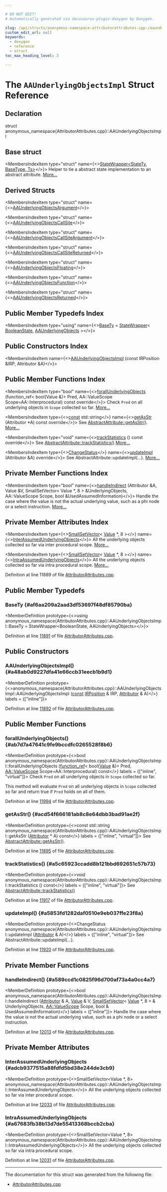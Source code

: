 ```yaml
---

# DO NOT EDIT!
# Automatically generated via docusaurus-plugin-doxygen by Doxygen.

slug: /api/structs/anonymous-namespace-attributorattributes-cpp-/aaunderlyingobjectsimpl
custom_edit_url: null
keywords:
  - doxygen
  - reference
  - struct
toc_max_heading_level: 3

---
```





# The `AAUnderlyingObjectsImpl` Struct Reference

<DoxygenPage pluginConfig={pluginConfig}>



## Declaration

<CodeBlock>struct anonymous_namespace{AttributorAttributes.cpp}::AAUnderlyingObjectsImpl</CodeBlock>

## Base struct

<MembersIndex>

<MembersIndexItem
  type="struct"
  name={<><a href="/docs/api/structs/llvm/statewrapper">StateWrapper&lt;StateTy, BaseType, Ts&gt;</a></>}>
Helper to tie a abstract state implementation to an abstract attribute. <a href="/docs/api/structs/llvm/statewrapper/#details">More...</a>
</MembersIndexItem>

</MembersIndex>

## Derived Structs

<MembersIndex>

<MembersIndexItem
  type="struct"
  name={<><a href="/docs/api/structs/anonymous-namespace-attributorattributes-cpp-/aaunderlyingobjectsargument">AAUnderlyingObjectsArgument</a></>}>
</MembersIndexItem>

<MembersIndexItem
  type="struct"
  name={<><a href="/docs/api/structs/anonymous-namespace-attributorattributes-cpp-/aaunderlyingobjectscallsite">AAUnderlyingObjectsCallSite</a></>}>
</MembersIndexItem>

<MembersIndexItem
  type="struct"
  name={<><a href="/docs/api/structs/anonymous-namespace-attributorattributes-cpp-/aaunderlyingobjectscallsiteargument">AAUnderlyingObjectsCallSiteArgument</a></>}>
</MembersIndexItem>

<MembersIndexItem
  type="struct"
  name={<><a href="/docs/api/structs/anonymous-namespace-attributorattributes-cpp-/aaunderlyingobjectscallsitereturned">AAUnderlyingObjectsCallSiteReturned</a></>}>
</MembersIndexItem>

<MembersIndexItem
  type="struct"
  name={<><a href="/docs/api/structs/anonymous-namespace-attributorattributes-cpp-/aaunderlyingobjectsfloating">AAUnderlyingObjectsFloating</a></>}>
</MembersIndexItem>

<MembersIndexItem
  type="struct"
  name={<><a href="/docs/api/structs/anonymous-namespace-attributorattributes-cpp-/aaunderlyingobjectsfunction">AAUnderlyingObjectsFunction</a></>}>
</MembersIndexItem>

<MembersIndexItem
  type="struct"
  name={<><a href="/docs/api/structs/anonymous-namespace-attributorattributes-cpp-/aaunderlyingobjectsreturned">AAUnderlyingObjectsReturned</a></>}>
</MembersIndexItem>

</MembersIndex>

## Public Member Typedefs Index

<MembersIndex>

<MembersIndexItem
  type="using"
  name={<><a href="#af6aa209a2aad3df53697f48df85790ba">BaseTy</a> = <a href="/docs/api/structs/llvm/statewrapper">StateWrapper</a>&lt; <a href="/docs/api/structs/llvm/booleanstate">BooleanState</a>, <a href="/docs/api/structs/llvm/aaunderlyingobjects">AAUnderlyingObjects</a> &gt;</>}>
</MembersIndexItem>

</MembersIndex>

## Public Constructors Index

<MembersIndex>

<MembersIndexItem
  name={<><a href="#a48ab0d9227dfa41e66ccb31eecb1b9d1">AAUnderlyingObjectsImpl</a> (const IRPosition &amp;IRP, Attributor &amp;A)</>}>
</MembersIndexItem>

</MembersIndex>

## Public Member Functions Index

<MembersIndex>

<MembersIndexItem
  type="bool"
  name={<><a href="#ab7d7a47641c9fe9bccdfc0265528f8b6">forallUnderlyingObjects</a> (function&#95;ref&lt; bool(Value &amp;)&gt; Pred, AA::ValueScope Scope=AA::Interprocedural) const override</>}>
Check <code>Pred</code> on all underlying objects in <code>Scope</code> collected so far. <a href="#ab7d7a47641c9fe9bccdfc0265528f8b6">More...</a>
</MembersIndexItem>

<MembersIndexItem
  type={<><a href="/docs/api/files/lib/lib/target/lib/target/aarch64/aarch64promoteconstant-cpp/#a90f8350fecae261c25be85d38b451bff">const</a> std::string</>}
  name={<><a href="#acd54f666181ab8c8e64dbb3bad91ae2f">getAsStr</a> (Attributor &#42;A) const override</>}>
See <a href="/docs/api/structs/llvm/abstractattribute/#ab46cf8c2872fdda027ddc8691afbf498">AbstractAttribute::getAsStr()</a>. <a href="#acd54f666181ab8c8e64dbb3bad91ae2f">More...</a>
</MembersIndexItem>

<MembersIndexItem
  type="void"
  name={<><a href="#a5c65923ccadd8b121bbd692651c57b73">trackStatistics</a> () const override</>}>
See <a href="/docs/api/structs/llvm/abstractattribute/#add85e4d78cefc67429904d7492aff9a4">AbstractAttribute::trackStatistics()</a> <a href="#a5c65923ccadd8b121bbd692651c57b73">More...</a>
</MembersIndexItem>

<MembersIndexItem
  type={<><a href="/docs/api/namespaces/llvm/#acd850975ae5042cacb64a9d0ea4715f3">ChangeStatus</a></>}
  name={<><a href="#a5853fd1282daf0510e9eb037ffe23f8a">updateImpl</a> (Attributor &amp;A) override</>}>
See AbstractAttribute::updateImpl(...). <a href="#a5853fd1282daf0510e9eb037ffe23f8a">More...</a>
</MembersIndexItem>

</MembersIndex>

## Private Member Functions Index

<MembersIndex>

<MembersIndexItem
  type="bool"
  name={<><a href="#a589ccd1c0825f96d700af73a4a0cc4a7">handleIndirect</a> (Attributor &amp;A, Value &amp;V, SmallSetVector&lt; Value &#42;, 8 &gt; &amp;UnderlyingObjects, AA::ValueScope Scope, bool &amp;UsedAssumedInformation)</>}>
Handle the case where the value is not the actual underlying value, such as a phi node or a select instruction. <a href="#a589ccd1c0825f96d700af73a4a0cc4a7">More...</a>
</MembersIndexItem>

</MembersIndex>

## Private Member Attributes Index

<MembersIndex>

<MembersIndexItem
  type={<><a href="/docs/api/classes/llvm/smallsetvector">SmallSetVector</a>&lt; <a href="/docs/api/classes/llvm/value">Value</a> &#42;, 8 &gt;</>}
  name={<><a href="#adcb9377515a88fdfd5bd38e244de3cb9">InterAssumedUnderlyingObjects</a></>}>
All the underlying objects collected so far via inter procedural scope. <a href="#adcb9377515a88fdfd5bd38e244de3cb9">More...</a>
</MembersIndexItem>

<MembersIndexItem
  type={<><a href="/docs/api/classes/llvm/smallsetvector">SmallSetVector</a>&lt; <a href="/docs/api/classes/llvm/value">Value</a> &#42;, 8 &gt;</>}
  name={<><a href="#a67683fb38b13d7de55413368bccb2cba">IntraAssumedUnderlyingObjects</a></>}>
All the underlying objects collected so far via intra procedural scope. <a href="#a67683fb38b13d7de55413368bccb2cba">More...</a>
</MembersIndexItem>

</MembersIndex>


Definition at line 11889 of file <a href="/docs/api/files/lib/lib/transforms/lib/transforms/ipo/attributorattributes-cpp">AttributorAttributes.cpp</a>.

<SectionDefinition>

## Public Member Typedefs

### BaseTy {#af6aa209a2aad3df53697f48df85790ba}

<MemberDefinition
  prototype={<>using anonymous&#95;namespace&#123;AttributorAttributes.cpp&#125;::AAUnderlyingObjectsImpl::BaseTy =  StateWrapper&lt;BooleanState, AAUnderlyingObjects&gt;</>}>

Definition at line <a href="/docs/api/files/lib/lib/transforms/lib/transforms/ipo/attributorattributes-cpp/#l11891">11891</a> of file <a href="/docs/api/files/lib/lib/transforms/lib/transforms/ipo/attributorattributes-cpp">AttributorAttributes.cpp</a>.
</MemberDefinition>

</SectionDefinition>

<SectionDefinition>

## Public Constructors

### AAUnderlyingObjectsImpl() {#a48ab0d9227dfa41e66ccb31eecb1b9d1}

<MemberDefinition
  prototype={<>anonymous&#95;namespace&#123;AttributorAttributes.cpp&#125;::AAUnderlyingObjectsImpl::AAUnderlyingObjectsImpl (<a href="/docs/api/files/lib/lib/target/lib/target/aarch64/aarch64promoteconstant-cpp/#a90f8350fecae261c25be85d38b451bff">const</a> <a href="/docs/api/structs/llvm/irposition">IRPosition</a> &amp; IRP, <a href="/docs/api/structs/llvm/attributor">Attributor</a> &amp; A)</>}
  labels = {["inline"]}>

Definition at line <a href="/docs/api/files/lib/lib/transforms/lib/transforms/ipo/attributorattributes-cpp/#l11892">11892</a> of file <a href="/docs/api/files/lib/lib/transforms/lib/transforms/ipo/attributorattributes-cpp">AttributorAttributes.cpp</a>.
</MemberDefinition>

</SectionDefinition>

<SectionDefinition>

## Public Member Functions

### forallUnderlyingObjects() {#ab7d7a47641c9fe9bccdfc0265528f8b6}

<MemberDefinition
  prototype={<>bool anonymous&#95;namespace&#123;AttributorAttributes.cpp&#125;::AAUnderlyingObjectsImpl::forallUnderlyingObjects (<a href="/docs/api/classes/llvm/function-ref">function&#95;ref</a>&lt; bool(<a href="/docs/api/classes/llvm/value">Value</a> &amp;)&gt; Pred, <a href="/docs/api/namespaces/llvm/aa/#ac85851126814105f4a92b699293e4141">AA::ValueScope</a> Scope=AA::Interprocedural) const</>}
  labels = {["inline", "virtual"]}>
Check <code>Pred</code> on all underlying objects in <code>Scope</code> collected so far.

This method will evaluate <code>Pred</code> on all underlying objects in <code>Scope</code> collected so far and return true if <code>Pred</code> holds on all of them.

Definition at line <a href="/docs/api/files/lib/lib/transforms/lib/transforms/ipo/attributorattributes-cpp/#l11994">11994</a> of file <a href="/docs/api/files/lib/lib/transforms/lib/transforms/ipo/attributorattributes-cpp">AttributorAttributes.cpp</a>.
</MemberDefinition>

### getAsStr() {#acd54f666181ab8c8e64dbb3bad91ae2f}

<MemberDefinition
  prototype={<>const std::string anonymous&#95;namespace&#123;AttributorAttributes.cpp&#125;::AAUnderlyingObjectsImpl::getAsStr (<a href="/docs/api/structs/llvm/attributor">Attributor</a> &#42; A) const</>}
  labels = {["inline", "virtual"]}>
See <a href="/docs/api/structs/llvm/abstractattribute/#ab46cf8c2872fdda027ddc8691afbf498">AbstractAttribute::getAsStr()</a>.

Definition at line <a href="/docs/api/files/lib/lib/transforms/lib/transforms/ipo/attributorattributes-cpp/#l11895">11895</a> of file <a href="/docs/api/files/lib/lib/transforms/lib/transforms/ipo/attributorattributes-cpp">AttributorAttributes.cpp</a>.
</MemberDefinition>

### trackStatistics() {#a5c65923ccadd8b121bbd692651c57b73}

<MemberDefinition
  prototype={<>void anonymous&#95;namespace&#123;AttributorAttributes.cpp&#125;::AAUnderlyingObjectsImpl::trackStatistics () const</>}
  labels = {["inline", "virtual"]}>
See <a href="/docs/api/structs/llvm/abstractattribute/#add85e4d78cefc67429904d7492aff9a4">AbstractAttribute::trackStatistics()</a>

Definition at line <a href="/docs/api/files/lib/lib/transforms/lib/transforms/ipo/attributorattributes-cpp/#l11917">11917</a> of file <a href="/docs/api/files/lib/lib/transforms/lib/transforms/ipo/attributorattributes-cpp">AttributorAttributes.cpp</a>.
</MemberDefinition>

### updateImpl() {#a5853fd1282daf0510e9eb037ffe23f8a}

<MemberDefinition
  prototype={<>ChangeStatus anonymous&#95;namespace&#123;AttributorAttributes.cpp&#125;::AAUnderlyingObjectsImpl::updateImpl (<a href="/docs/api/structs/llvm/attributor">Attributor</a> &amp; A)</>}
  labels = {["inline", "virtual"]}>
See AbstractAttribute::updateImpl(...).

Definition at line <a href="/docs/api/files/lib/lib/transforms/lib/transforms/ipo/attributorattributes-cpp/#l11920">11920</a> of file <a href="/docs/api/files/lib/lib/transforms/lib/transforms/ipo/attributorattributes-cpp">AttributorAttributes.cpp</a>.
</MemberDefinition>

</SectionDefinition>

<SectionDefinition>

## Private Member Functions

### handleIndirect() {#a589ccd1c0825f96d700af73a4a0cc4a7}

<MemberDefinition
  prototype={<>bool anonymous&#95;namespace&#123;AttributorAttributes.cpp&#125;::AAUnderlyingObjectsImpl::handleIndirect (<a href="/docs/api/structs/llvm/attributor">Attributor</a> &amp; A, <a href="/docs/api/classes/llvm/value">Value</a> &amp; V, <a href="/docs/api/classes/llvm/smallsetvector">SmallSetVector</a>&lt; <a href="/docs/api/classes/llvm/value">Value</a> &#42;, 8 &gt; &amp; UnderlyingObjects, <a href="/docs/api/namespaces/llvm/aa/#ac85851126814105f4a92b699293e4141">AA::ValueScope</a> Scope, bool &amp; UsedAssumedInformation)</>}
  labels = {["inline"]}>
Handle the case where the value is not the actual underlying value, such as a phi node or a select instruction.

Definition at line <a href="/docs/api/files/lib/lib/transforms/lib/transforms/ipo/attributorattributes-cpp/#l12013">12013</a> of file <a href="/docs/api/files/lib/lib/transforms/lib/transforms/ipo/attributorattributes-cpp">AttributorAttributes.cpp</a>.
</MemberDefinition>

</SectionDefinition>

<SectionDefinition>

## Private Member Attributes

### InterAssumedUnderlyingObjects {#adcb9377515a88fdfd5bd38e244de3cb9}

<MemberDefinition
  prototype={<>SmallSetVector&lt;Value &#42;, 8&gt; anonymous&#95;namespace&#123;AttributorAttributes.cpp&#125;::AAUnderlyingObjectsImpl::InterAssumedUnderlyingObjects</>}>
All the underlying objects collected so far via inter procedural scope.

Definition at line <a href="/docs/api/files/lib/lib/transforms/lib/transforms/ipo/attributorattributes-cpp/#l12033">12033</a> of file <a href="/docs/api/files/lib/lib/transforms/lib/transforms/ipo/attributorattributes-cpp">AttributorAttributes.cpp</a>.
</MemberDefinition>

### IntraAssumedUnderlyingObjects {#a67683fb38b13d7de55413368bccb2cba}

<MemberDefinition
  prototype={<>SmallSetVector&lt;Value &#42;, 8&gt; anonymous&#95;namespace&#123;AttributorAttributes.cpp&#125;::AAUnderlyingObjectsImpl::IntraAssumedUnderlyingObjects</>}>
All the underlying objects collected so far via intra procedural scope.

Definition at line <a href="/docs/api/files/lib/lib/transforms/lib/transforms/ipo/attributorattributes-cpp/#l12031">12031</a> of file <a href="/docs/api/files/lib/lib/transforms/lib/transforms/ipo/attributorattributes-cpp">AttributorAttributes.cpp</a>.
</MemberDefinition>

</SectionDefinition>

<hr/>

The documentation for this struct was generated from the following file:

<ul>
<li><a href="/docs/api/files/lib/lib/transforms/lib/transforms/ipo/attributorattributes-cpp">AttributorAttributes.cpp</a></li>
</ul>

</DoxygenPage>
